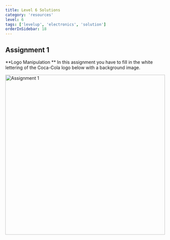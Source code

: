 ```yaml
---
title: Level 6 Solutions
category: 'resources'
level: 6
tags: ['levelup', 'electronics', 'solution']
orderInSidebar: 18
---
```


<TOCInline toc={props.toc} toHeading={3} asDisclosure />

## Assignment 1

**Logo Manipulation **
In this assignment you have to fill in the white lettering of the Coca-Cola logo below with a background image.

<Image
  src="/static/images/levelup/level-6/assgn1.png"
  alt="Assignment 1"
  width="500"
  height="500"
/>

